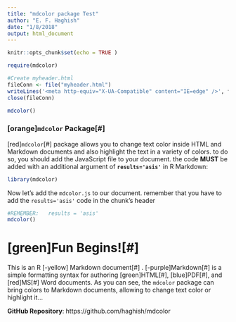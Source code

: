 ```yaml
---
title: "mdcolor package Test"
author: "E. F. Haghish"
date: "1/8/2018"
output: html_document
---
```



```r
knitr::opts_chunk$set(echo = TRUE )

require(mdcolor)

#Create myheader.html
fileConn <- file("myheader.html")
writeLines('<meta http-equiv="X-UA-Compatible" content="IE=edge" />', fileConn)
close(fileConn)
```

```r
mdcolor()
```

### [orange]`mdcolor` Package[#]

[red]`mdcolor`[#] package allows you to change text color inside HTML and Markdown documents and also highlight the text in a variety of colors. to do so, you should add the JavaScript file to your document. the code **MUST** be added with an additional argument of **`results='asis'`** in R Markdown:


```r
library(mdcolor)
```

Now let's add the `mdcolor.js` to our document. remember that 
you have to add the `results='asis'` code in the chunk's header

```r
#REMEMBER:   results = 'asis'
mdcolor()
```




[green]Fun Begins![#]
===================

This is an R [-yellow] Markdown document[#] . [-purple]Markdown[#] is a simple formatting syntax for authoring [green]HTML[#], [blue]PDF[#], and [red]MS[#] Word documents. 
As you can see, the `mdcolor` package can bring colors to Markdown documents, allowing to change text color or highlight it... 

**GitHub Repository**:  https://github.com/haghish/mdcolor


